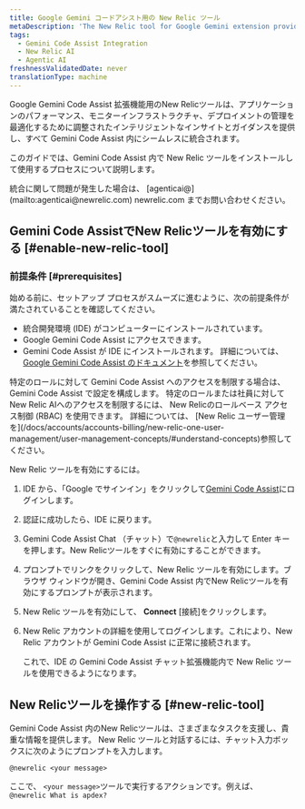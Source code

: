 ```yaml
---
title: Google Gemini コードアシスト用の New Relic ツール
metaDescription: 'The New Relic tool for Google Gemini extension provides intelligent insights and guidance tailored to optimize application performance, monitor infrastructure, and manage deployments—all seamlessly integrated within Gemini Code Assist.'
tags:
  - Gemini Code Assist Integration
  - New Relic AI
  - Agentic AI
freshnessValidatedDate: never
translationType: machine
---
```


Google Gemini Code Assist 拡張機能用のNew Relicツールは、アプリケーションのパフォーマンス、モニターインフラストラクチャ、デプロイメントの管理を最適化するために調整されたインテリジェントなインサイトとガイダンスを提供し、すべて Gemini Code Assist 内にシームレスに統合されます。

このガイドでは、Gemini Code Assist 内で New Relic ツールをインストールして使用するプロセスについて説明します。

<Callout variant="tip" title="ヒント">
  統合に関して問題が発生した場合は、 [agenticai@](mailto:agenticai@newrelic.com) newrelic.com までお問い合わせください。
</Callout>

## Gemini Code AssistでNew Relicツールを有効にする [#enable-new-relic-tool]

### 前提条件 [#prerequisites]

始める前に、セットアップ プロセスがスムーズに進むように、次の前提条件が満たされていることを確認してください。

* 統合開発環境 (IDE) がコンピューターにインストールされています。
* Google Gemini Code Assist にアクセスできます。
* Gemini Code Assist が IDE にインストールされます。 詳細については、 [Google Gemini Code Assist のドキュメント](https://cloud.google.com/gemini/docs/codeassist/overview)を参照してください。

<Callout variant="tip" title="ヒント">
  特定のロールに対して Gemini Code Assist へのアクセスを制限する場合は、Gemini Code Assist で設定を構成します。 特定のロールまたは社員に対してNew Relic AIへのアクセスを制限するには、 New Relicのロールベース アクセス制御 (RBAC) を使用できます。 詳細については、 [New Relic ユーザー管理を](/docs/accounts/accounts-billing/new-relic-one-user-management/user-management-concepts/#understand-concepts)参照してください。
</Callout>

New Relic ツールを有効にするには。

1. IDE から、「Google でサインイン」をクリックして[Gemini Code Assist](https://codeassist.google.com)にログインします。

2. 認証に成功したら、IDE に戻ります。

3. <DNT>Gemini Code Assist Chat</DNT> （チャット）で`@newrelic`と入力して Enter キーを押します。New Relicツールをすぐに有効にすることができます。

4. プロンプトでリンクをクリックして、New Relic ツールを有効にします。ブラウザ ウィンドウが開き、Gemini Code Assist 内でNew Relicツールを有効にするプロンプトが表示されます。

5. New Relic ツールを有効にして、 **Connect** \[接続]をクリックします。

6. New Relic アカウントの詳細を使用してログインします。これにより、New Relic アカウントが Gemini Code Assist に正常に接続されます。

   これで、IDE の Gemini Code Assist チャット拡張機能内で New Relic ツールを使用できるようになります。

## New Relicツールを操作する [#new-relic-tool]

Gemini Code Assist 内のNew Relicツールは、さまざまなタスクを支援し、貴重な情報を提供します。 New Relic ツールと対話するには、チャット入力ボックスに次のようにプロンプトを入力します。

`@newrelic <your message>`

ここで、 `<your message>`ツールで実行するアクションです。例えば、 `@newrelic What is apdex?`